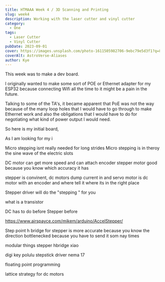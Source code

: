 ```yaml
---
title: HTMAAA Week 4 / 3D Scanning and Printing
slug: week4
description: Working with the laser cutter and vinyl cutter
category:
  - One
tags:
  - Laser Cutter
  - Vinyl Cutter
pubDate: 2023-09-01
cover: https://images.unsplash.com/photo-1611505982706-9ebc79e5d3f1?q=80&w=1960&h=1102&auto=format&fit=crop&ixlib=rb-4.0.3&ixid=M3wxMjA3fDB8MHxwaG90by1wYWdlfHx8fGVufDB8fHx8fA%3D%3D
coverAlt: AstroVerse-Aliases
author: Kye
---
```



This week was to make a dev board.

I originally wanted to make some sort of POE or Ethernet adapter for my ESP32 because connecting Wifi all the time to it might be a pain in the future.

Talking to some of the TA's, it became apparent that PoE was not the way because of the many loop holes that I would have to go through to make Ethernet work and also the obligations that I would have to do for negotiating what kind of power output I would need.

So here is my initial board, 







As I am looking for my i




Micro stepping isnt really needed for long strides
Micro stepping is in theroy the sine wave of the electric slots

DC motor can get more speed and can attach encoder 
stepper motor good because you know which accuracy it has

stepper is convinent, 
dc motors dump current in and 
servo motor is dc motor with an encoder and where tell it where its in the right place


Stepper driver will do the "stepping " for you



what is a transistor


DC has to do before 
Stepper before

https://www.airspayce.com/mikem/arduino/AccelStepper/


Step point
h bridge for stepper is more accurate because you know the direction 
bottlenecked because you have to send it som nay times


modular things stepper hbridge xiao

digi key polulu stepstick driver
nema 17

floating point programming

lattice strategy for dc motors